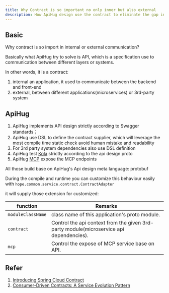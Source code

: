 ```yaml
---
title: Why Contract is so important no only inner but also external
description: How ApiHug design use the contract to eliminate the gap inner and external
---
```




## Basic

<TipInfo>
  Why contract is so import in internal or external communication?
</TipInfo>

Basically what ApiHug try to solve is API, which is a specification use to communication between different layers or systems. 

In other words, it is a contract:

1. internal an application, it used to communicate between the backend and front-end
2. external, between different applications(microservices) or 3rd-party system


## ApiHug

1. ApiHug implements API design strictly according to Swagger standards；
2. ApiHug use DSL to define the contract supplier, which will leverage the most compile time static check avoid human mistake and readability
3. For 3rd party system dependencies also use DSL definition
4. ApiHug test [Kola](/docs/kola) strictly according to the api design proto
5. ApiHug [MCP](/docs/mcp/001_start) expose the MCP endpoints 

All those build base on ApiHug's Api design meta language: protobuf

During the compile and runtime you can customize this behaviour easily with `hope.common.service.contract.ContractAdapter`

it will supply those extension for customized:


| function          | Remarks                                                                                 |
|-------------------|-----------------------------------------------------------------------------------------|
| `moduleClassName` | class name of this application's proto module.                                          |
| `contract`        | Control the api context from the given 3rd-party module(microservice api dependencies). |
| `mcp`             | Control the expose of MCP service base on API.                                          |



## Refer

1. [Introducing Spring Cloud Contract](https://docs.spring.io/spring-cloud-contract/reference/getting-started/introducing-spring-cloud-contract.html)
2. [Consumer-Driven Contracts: A Service Evolution Pattern](https://martinfowler.com/articles/consumerDrivenContracts.html)

